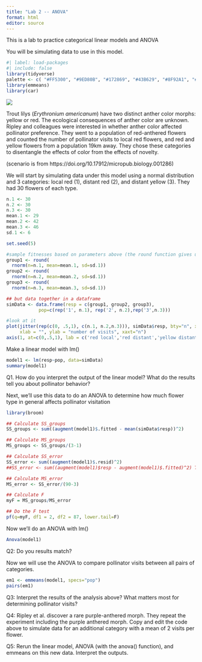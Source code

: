 ```yaml
---
title: "Lab 2 -- ANOVA"
format: html
editor: source
---
```


This is a lab to practice categorical linear models and ANOVA

You will be simulating data to use in this model.

```r
#| label: load-packages
#| include: false
library(tidyverse)
palette <- c( "#FF5300", "#9ED80B", "#172869", "#43B629", "#8F92A1", "#1BB6AF")
library(emmeans)
library(car)
```

![](figs/anthercolorlabeled.jpg){fig-alt="An image of a trout lily with yellow anthers and an image of a trout lily with red anthers"}

Trout lilys (*Erythronium americanum*) have two distinct anther color morphs: yellow or red. The ecological consequences of anther color are unknown. Ripley and colleagues were interested in whether anther color affected pollinator preference. They went to a population of red-anthered flowers and counted the number of pollinator visits to local red flowers, and red and yellow flowers from a population 19km away. They chose these categories to disentangle the effects of color from the effects of novelty.

(scenario is from https://doi.org/10.17912/micropub.biology.001286)

We will start by simulating data under this model using a normal distribution and 3 categories: local red (1), distant red  (2), and distant yellow (3). They had 30 flowers of each type.

```r

n.1 <- 30
n.2 <- 30
n.3 <- 30
mean.1 <- 29
mean.2 <- 42
mean.3 <- 46
sd.1 <- 6

set.seed(5)

#sample fitnesses based on parameters above (the round function gives us integers)
group1 <- round(
  rnorm(n=n.1, mean=mean.1, sd=sd.1))
group2 <- round(
  rnorm(n=n.2, mean=mean.2, sd=sd.1))
group3 <- round(
  rnorm(n=n.3, mean=mean.3, sd=sd.1))

## but data together in a dataframe
simData <- data.frame(resp = c(group1, group2, group3), 
		    pop=c(rep('1', n.1), rep('2', n.2),rep('3',n.3)))

#look at it
plot(jitter(rep(c(0, .5,1), c(n.1, n.2,n.3))), simData$resp, bty="n", xlim=c(-.5,1.5),
     xlab = "", ylab = "number of visits", xaxt="n")
axis(1, at=c(0,.5,1), lab = c('red local','red distant','yellow distant'))

```

Make a linear model with lm()

```r
model1 <- lm(resp~pop, data=simData)
summary(model1)
```

Q1. How do you interpret the output of the linear model? What do the results tell you about pollinator behavior?


Next, we'll use this data to do an ANOVA to determine how much flower type in general affects pollinator visitation

```r
library(broom)

## Calculate SS_groups
SS_groups <- sum((augment(model1)$.fitted - mean(simData$resp))^2)

## Calculate MS_groups
MS_groups <- SS_groups/(3-1)

## Calculate SS_error
SS_error <- sum((augment(model1)$.resid)^2)
##SS_error <- sum((augment(model1)$resp - augment(model1)$.fitted)^2) THIS ALSO WORKS

## Calculate MS_error
MS_error <- SS_error/(90-3)

## Calculate F
myF = MS_groups/MS_error

## Do the F test
pf(q=myF, df1 = 2, df2 = 87, lower.tail=F)

```

Now we'll do an ANOVA with lm()

```r
Anova(model1)
```

Q2: Do you results match?

Now we will use the ANOVA to compare pollinator visits between all pairs of categories.

```r
em1 <- emmeans(model1, specs="pop")
pairs(em1)

```

Q3: Interpret the results of the analysis above? What matters most for determining pollinator visits?


Q4: Ripley et al. discover a rare purple-anthered morph. They repeat the experiment including the purple anthered morph. Copy and edit the code above to simulate data for an additional category with a mean of 2 visits per flower.


Q5: Rerun the linear model, ANOVA (with the anova() function), and emmeans on this new data. Interpret the outputs.
